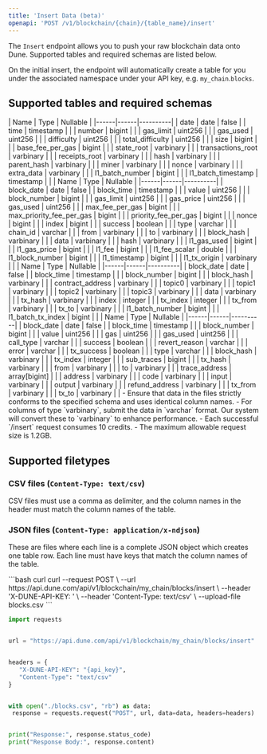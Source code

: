 ```yaml
---
title: 'Insert Data (beta)'
openapi: 'POST /v1/blockchain/{chain}/{table_name}/insert'
---
```


The `Insert` endpoint allows you to push your raw blockchain data onto Dune. Supported tables and required schemas are listed below. 

On the initial insert, the endpoint will automatically create a table for you under the associated namespace under your API key, e.g. `my_chain`.`blocks`.


## Supported tables and required schemas 

<AccordionGroup>
  <Accordion title="blocks">
    | Name | Type | Nullable |
    |------|------|----------|
    | date | date | false |
    | time | timestamp | |
    | number | bigint | |
    | gas_limit | uint256 | |
    | gas_used | uint256 | |
    | difficulty | uint256 | |
    | total_difficulty | uint256 | |
    | size | bigint | |
    | base_fee_per_gas | bigint | |
    | state_root | varbinary | |
    | transactions_root | varbinary | |
    | receipts_root | varbinary | |
    | hash | varbinary | |
    | parent_hash | varbinary | |
    | miner | varbinary | |
    | nonce | varbinary | |
    | extra_data | varbinary | |
    | l1_batch_number | bigint | |
    | l1_batch_timestamp | timestamp | |
  </Accordion>
  <Accordion title="transactions">
    | Name | Type | Nullable |
    |------|------|----------|
    | block_date | date | false |
    | block_time | timestamp | |
    | value | uint256 | |
    | block_number | bigint | |
    | gas_limit | uint256 | |
    | gas_price | uint256 | |
    | gas_used | uint256 | |
    | max_fee_per_gas | bigint | |
    | max_priority_fee_per_gas | bigint | |
    | priority_fee_per_gas | bigint | |
    | nonce | bigint | |
    | index | bigint | |
    | success | boolean | |
    | type | varchar | |
    | chain_id | varchar | |
    | from | varbinary | |
    | to | varbinary | |
    | block_hash | varbinary | |
    | data | varbinary | |
    | hash | varbinary | |
    | l1_gas_used | bigint | |
    | l1_gas_price | bigint | |
    | l1_fee | bigint | |
    | l1_fee_scalar | double | |
    | l1_block_number | bigint | |
    | l1_timestamp | bigint | |
    | l1_tx_origin | varbinary | |
  </Accordion>
  <Accordion title="logs">
    | Name | Type | Nullable |
    |------|------|----------|
    | block_date | date | false |
    | block_time | timestamp | |
    | block_number | bigint | |
    | block_hash | varbinary | |
    | contract_address | varbinary | |
    | topic0 | varbinary | |
    | topic1 | varbinary | |
    | topic2 | varbinary | |
    | topic3 | varbinary | |
    | data | varbinary | |
    | tx_hash | varbinary | |
    | index | integer | |
    | tx_index | integer | |
    | tx_from | varbinary | |
    | tx_to | varbinary | |
    | l1_batch_number | bigint | |
    | l1_batch_tx_index | bigint | |
  </Accordion>
  <Accordion title="traces">
    | Name | Type | Nullable |
    |------|------|----------|
    | block_date | date | false |
    | block_time | timestamp | |
    | block_number | bigint | |
    | value | uint256 | |
    | gas | uint256 | |
    | gas_used | uint256 | |
    | call_type | varchar | |
    | success | boolean | |
    | revert_reason | varchar | |
    | error | varchar | |
    | tx_success | boolean | |
    | type | varchar | |
    | block_hash | varbinary | |
    | tx_index | integer | |
    | sub_traces | bigint | |
    | tx_hash | varbinary | |
    | from | varbinary | |
    | to | varbinary | |
    | trace_address | array[bigint] | |
    | address | varbinary | |
    | code | varbinary | |
    | input | varbinary | |
    | output | varbinary | |
    | refund_address | varbinary | |
    | tx_from | varbinary | |
    | tx_to | varbinary | |
  </Accordion>
</AccordionGroup>

<Note>
- Ensure that data in the files strictly conforms to the specified schema and uses identical column names.
- For columns of type `varbinary`, submit the data in `varchar` format. Our system will convert these to `varbinary` to enhance performance.
- Each successful `/insert` request consumes 10 credits.
- The maximum allowable request size is 1.2GB.
</Note>

## Supported filetypes
### CSV files (`Content-Type: text/csv`)
CSV files must use a comma as delimiter, and the column names in the header must match the column names of the table.

### JSON files (`Content-Type: application/x-ndjson`)
These are files where each line is a complete JSON object which creates one table row.
Each line must have keys that match the column names of the table.


<RequestExample>
```bash curl
curl --request POST \
  --url https://api.dune.com/api/v1/blockchain/my_chain/blocks/insert \
  --header 'X-DUNE-API-KEY: <x-dune-api-key>' \
  --header 'Content-Type: text/csv' \
  --upload-file blocks.csv
```


```python Python
import requests


url = "https://api.dune.com/api/v1/blockchain/my_chain/blocks/insert"


headers = {
   "X-DUNE-API-KEY": "{api_key}", 
   "Content-Type": "text/csv"
}


with open("./blocks.csv", "rb") as data:
 response = requests.request("POST", url, data=data, headers=headers)


print("Response:", response.status_code)
print("Response Body:", response.content)
```

</RequestExample>
